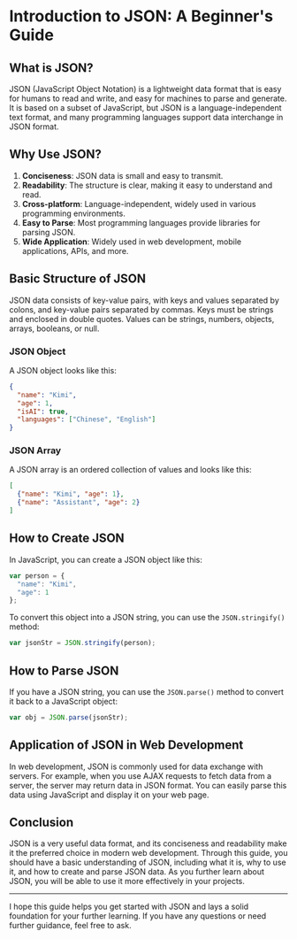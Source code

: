 # Introduction to JSON: A Beginner's Guide

## What is JSON?

JSON (JavaScript Object Notation) is a lightweight data format that is easy for humans to read and write, and easy for machines to parse and generate. It is based on a subset of JavaScript, but JSON is a language-independent text format, and many programming languages support data interchange in JSON format.

## Why Use JSON?

1. **Conciseness**: JSON data is small and easy to transmit.
2. **Readability**: The structure is clear, making it easy to understand and read.
3. **Cross-platform**: Language-independent, widely used in various programming environments.
4. **Easy to Parse**: Most programming languages provide libraries for parsing JSON.
5. **Wide Application**: Widely used in web development, mobile applications, APIs, and more.

## Basic Structure of JSON

JSON data consists of key-value pairs, with keys and values separated by colons, and key-value pairs separated by commas. Keys must be strings and enclosed in double quotes. Values can be strings, numbers, objects, arrays, booleans, or null.

### JSON Object

A JSON object looks like this:

```json
{
  "name": "Kimi",
  "age": 1,
  "isAI": true,
  "languages": ["Chinese", "English"]
}
```

### JSON Array

A JSON array is an ordered collection of values and looks like this:

```json
[
  {"name": "Kimi", "age": 1},
  {"name": "Assistant", "age": 2}
]
```

## How to Create JSON

In JavaScript, you can create a JSON object like this:

```javascript
var person = {
  "name": "Kimi",
  "age": 1
};
```

To convert this object into a JSON string, you can use the `JSON.stringify()` method:

```javascript
var jsonStr = JSON.stringify(person);
```

## How to Parse JSON

If you have a JSON string, you can use the `JSON.parse()` method to convert it back to a JavaScript object:

```javascript
var obj = JSON.parse(jsonStr);
```

## Application of JSON in Web Development

In web development, JSON is commonly used for data exchange with servers. For example, when you use AJAX requests to fetch data from a server, the server may return data in JSON format. You can easily parse this data using JavaScript and display it on your web page.

## Conclusion

JSON is a very useful data format, and its conciseness and readability make it the preferred choice in modern web development. Through this guide, you should have a basic understanding of JSON, including what it is, why to use it, and how to create and parse JSON data. As you further learn about JSON, you will be able to use it more effectively in your projects.

---

I hope this guide helps you get started with JSON and lays a solid foundation for your further learning. If you have any questions or need further guidance, feel free to ask.